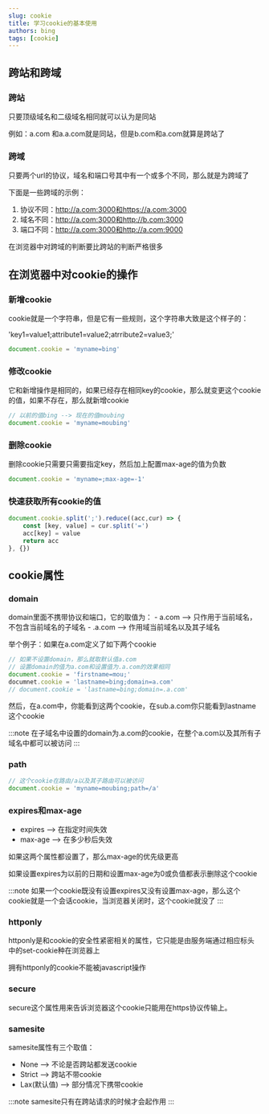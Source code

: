 ```yaml
---
slug: cookie
title: 学习cookie的基本使用
authors: bing
tags: [cookie]
---
```


## 跨站和跨域

### 跨站

只要顶级域名和二级域名相同就可以认为是同站

例如：a.com 和a.a.com就是同站，但是b.com和a.com就算是跨站了

### 跨域

只要两个url的协议，域名和端口号其中有一个或多个不同，那么就是为跨域了

下面是一些跨域的示例：
1. 协议不同：http://a.com:3000和https://a.com:3000
2. 域名不同：http://a.com:3000和http://b.com:3000
3. 端口不同：http://a.com:3000和http://a.com:9000

在浏览器中对跨域的判断要比跨站的判断严格很多

## 在浏览器中对cookie的操作

### 新增cookie

cookie就是一个字符串，但是它有一些规则，这个字符串大致是这个样子的：

'key1=value1;attribute1=value2;atrribute2=value3;'

```js
document.cookie = 'myname=bing'
```

### 修改cookie

它和新增操作是相同的，如果已经存在相同key的cookie，那么就变更这个cookie的值，如果不存在，那么就新增cookie

```js
// 以前的值bing --> 现在的值moubing
document.cookie = 'myname=moubing'
```

### 删除cookie

删除cookie只需要只需要指定key，然后加上配置max-age的值为负数

```js
document.cookie = 'myname=;max-age=-1'
```

### 快速获取所有cookie的值

```js
document.cookie.split(';').reduce((acc,cur) => {
    const [key, value] = cur.split('=')
    acc[key] = value
    return acc
}, {})
```

## cookie属性

### domain

domain里面不携带协议和端口，它的取值为：
    - a.com --> 只作用于当前域名，不包含当前域名的子域名
    - .a.com --> 作用域当前域名以及其子域名

举个例子：如果在a.com定义了如下两个cookie

```js
// 如果不设置domain，那么就取默认值a.com
// 设置domain的值为a.com和设置值为.a.com的效果相同
document.cookie = 'firstname=mou;'
documnet.cookie = 'lastname=bing;domain=a.com'
// document.cookie = 'lastname=bing;domain=.a.com'
```

然后，在a.com中，你能看到这两个cookie，在sub.a.com你只能看到lastname这个cookie

:::note
在子域名中设置的domain为.a.com的cookie，在整个a.com以及其所有子域名中都可以被访问
:::

### path

```js
// 这个cookie在路由/a以及其子路由可以被访问
document.cookie = 'myname=moubing;path=/a'
```

### expires和max-age

- expires --> 在指定时间失效
- max-age --> 在多少秒后失效

如果这两个属性都设置了，那么max-age的优先级更高

如果设置expires为以前的日期和设置max-age为0或负值都表示删除这个cookie

:::note
如果一个cookie既没有设置expires又没有设置max-age，那么这个cookie就是一个会话cookie，当浏览器关闭时，这个cookie就没了
:::

### httponly

httponly是和cookie的安全性紧密相关的属性，它只能是由服务端通过相应标头中的set-cookie种在浏览器上

拥有httponly的cookie不能被javascript操作

### secure

secure这个属性用来告诉浏览器这个cookie只能用在https协议传输上。

### samesite

samesite属性有三个取值：
- None --> 不论是否跨站都发送cookie
- Strict --> 跨站不带cookie
- Lax(默认值) --> 部分情况下携带cookie

:::note
samesite只有在跨站请求的时候才会起作用
:::